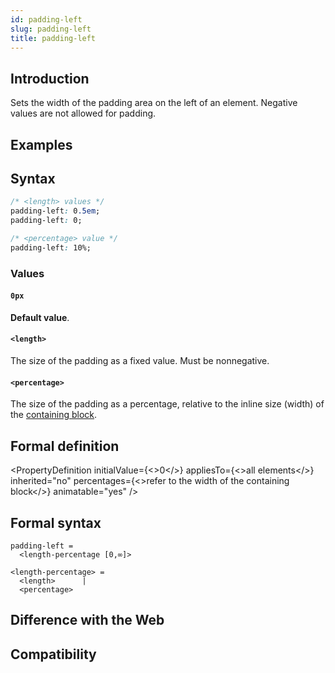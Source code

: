 ```yaml
---
id: padding-left
slug: padding-left
title: padding-left
---
```


## Introduction

Sets the width of the padding area on the left of an element. Negative values are not allowed for padding.

## Examples


<Go
  example="css-api"
  defaultFile="src/padding-left/App.tsx"
  img="/assets/doc/css/padding-left.jpg"
  entry="src/padding-left"
  defaultEntryFile="dist/padding-left.lynx.bundle"
/>

## Syntax

```css
/* <length> values */
padding-left: 0.5em;
padding-left: 0;

/* <percentage> value */
padding-left: 10%;
```

### Values

#### `0px`

**Default value**.

#### `<length>`

The size of the padding as a fixed value. Must be nonnegative.

#### `<percentage>`

The size of the padding as a percentage, relative to the inline size (width) of the [containing block](https://developer.mozilla.org/en-US/docs/Web/CSS/Containing_block).

## Formal definition


<PropertyDefinition
  initialValue={<>0</>}
  appliesTo={<>all elements</>}
  inherited="no"
  percentages={<>refer to the width of the containing block</>}
  animatable="yes"
/>

## Formal syntax

```
padding-left =
  <length-percentage [0,∞]>

<length-percentage> =
  <length>      |
  <percentage>
```

## Difference with the Web

## Compatibility


<LegacyCompatTable metadata="css/properties/padding-left" />
